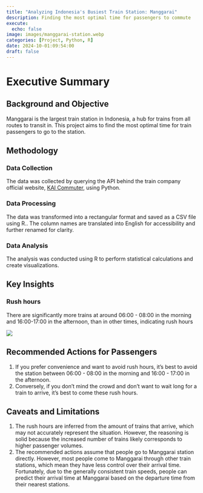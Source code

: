 ```yaml
---
title: "Analyzing Indonesia's Busiest Train Station: Manggarai"
description: Finding the most optimal time for passengers to commute
execute:
  echo: false
image: images/manggarai-station.webp
categories: [Project, Python, R]
date: 2024-10-01:09:54:00
draft: false
---
```


# Executive Summary

## Background and Objective

Manggarai is the largest train station in Indonesia, a hub for trains from all routes to transit in. This project aims to find the most optimal time for train passengers to go to the station.

## Methodology

### Data Collection

The data was collected by querying the API behind the train company official website, [KAI Commuter](https://commuterline.id/perjalanan-krl/jadwal-kereta), using Python.

### Data Processing

The data was transformed into a rectangular format and saved as a CSV file using R.. The column names are translated into English for accessibility and further renamed for clarity.

### Data Analysis

The analysis was conducted using R to perform statistical calculations and create visualizations.

## Key Insights

### Rush hours

There are significantly more trains at around 06:00 - 08:00 in the morning and 16:00-17:00 in the afternoon, than in other times, indicating rush hours

![](images/key-insight-1.png)

## Recommended Actions for Passengers

1.  If you prefer convenience and want to avoid rush hours, it's best to avoid the station between 06:00 - 08:00 in the morning and 16:00 - 17:00 in the afternoon.
2.  Conversely, if you don't mind the crowd and don't want to wait long for a train to arrive, it's best to come these rush hours.

## Caveats and Limitations

1.  The rush hours are inferred from the amount of trains that arrive, which may not accurately represent the situation. However, the reasoning is solid because the increased number of trains likely corresponds to higher passenger volumes.
2.  The recommended actions assume that people go to Manggarai station directly. However, most people come to Manggarai through other train stations, which mean they have less control over their arrival time. Fortunately, due to the generally consistent train speeds, people can predict their arrival time at Manggarai based on the departure time from their nearest stations.
